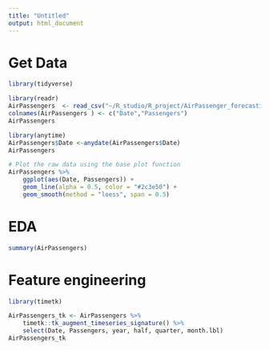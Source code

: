```yaml
---
title: "Untitled"
output: html_document
---
```



# Get Data
```r
library(tidyverse)
```

```r
library(readr)
AirPassengers  <- read_csv("~/R_studio/R_project/AirPassenger_forecasting/AirPassengers.csv")
colnames(AirPassengers ) <- c("Date","Passengers")
AirPassengers 
```


```r
library(anytime) 
AirPassengers$Date <-anydate(AirPassengers$Date)
AirPassengers
```

```r
# Plot the raw data using the base plot function
AirPassengers %>%
    ggplot(aes(Date, Passengers)) +
    geom_line(alpha = 0.5, color = "#2c3e50") +
    geom_smooth(method = "loess", span = 0.5)
```
# EDA

```r
summary(AirPassengers)
```

# Feature engineering
```r
library(timetk)
```

```r
AirPassengers_tk <- AirPassengers %>%
    timetk::tk_augment_timeseries_signature() %>%
    select(Date, Passengers, year, half, quarter, month.lbl)
AirPassengers_tk
```

```r
```


```r
```


```r
```


```r
```

```r
```

